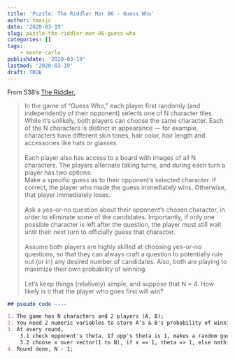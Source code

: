 ```yaml
---
title: 'Puzzle: The Riddler Mar 06 - Guess Who'
author: tmasjc
date: '2020-03-19'
slug: puzzle-the-riddler-mar-06-guess-who
categories: []
tags: 
    - monte-carlo
publishdate: '2020-03-19'
lastmod: '2020-03-19'
draft: TRUE
---
```


From 538's [The Riddler](https://fivethirtyeight.com/features/how-good-are-you-at-guess-who/),

> In the game of “Guess Who,” each player first randomly (and independently of their opponent) selects one of N character tiles. While it’s unlikely, both players can choose the same character. Each of the N characters is distinct in appearance — for example, characters have different skin tones, hair color, hair length and accessories like hats or glasses. </br></br>
Each player also has access to a board with images of all N characters. The players alternate taking turns, and during each turn a player has two options:</br>
Make a specific guess as to their opponent’s selected character. If correct, the player who made the guess immediately wins. Otherwise, that player immediately loses.</br></br>
Ask a yes-or-no question about their opponent’s chosen character, in order to eliminate some of the candidates. Importantly, if only one possible character is left after the question, the player must still wait until their next turn to officially guess that character.</br></br>
Assume both players are highly skilled at choosing yes-or-no questions, so that they can always craft a question to potentially rule out (or in) any desired number of candidates. Also, both are playing to maximize their own probability of winning.</br></br>
Let’s keep things (relatively) simple, and suppose that N = 4. How likely is it that the player who goes first will win?

```md
## pseudo code ---- 

1. The game has N characters and 2 players (A, B);
2. You need 2 numeric variables to store A's & B's probability of winning (theta);
3. At every round, 
    3.1 check opponent's theta. If opp's theta is 1, makes a random guess, else do 3.2;
    3.2 choose x over vector(1 to N), if x == 1, theta => 1, else nothing;
4. Round done, N - 1;
```

